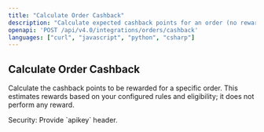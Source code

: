 ```yaml
---
title: "Calculate Order Cashback"
description: "Calculate expected cashback points for an order (no reward applied)."
openapi: 'POST /api/v4.0/integrations/orders/cashback'
languages: ["curl", "javascript", "python", "csharp"]
---
```


## Calculate Order Cashback

Calculate the cashback points to be rewarded for a specific order. This estimates rewards based on your configured rules and eligibility; it does not perform any reward.

<Info>
Security: Provide `apikey` header.
</Info>
